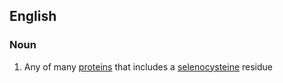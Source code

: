 ==English==

===Noun===
{{wikipedia}}
{{en-noun}}

#{{protein}} Any of many [[protein]]s that includes a [[selenocysteine]] residue